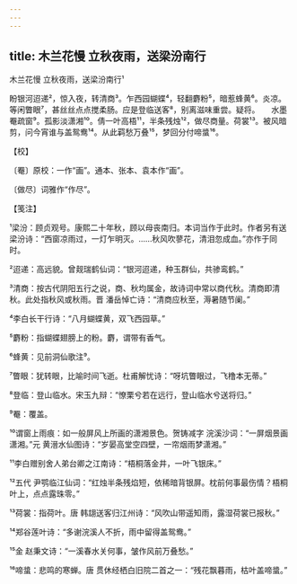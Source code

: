 ```yaml
---
---
---
```

title: 木兰花慢 立秋夜雨，送梁汾南行
---



木兰花慢 立秋夜雨，送梁汾南行¹





盼银河迢递²，惊入夜，转清商³。乍西园蝴蝶⁴，轻翻麝粉⁵，暗惹蜂黄⁶。炎凉。等闲瞥眼⁷，甚丝丝点点搅柔肠。应是登临送客⁸，别离滋味重尝。疑将。　　水墨罨疏窗⁹。孤影淡潇湘¹⁰。倩一叶高梧¹¹，半条残烛¹²，做尽商量。荷裳¹³。被风暗剪，问今宵谁与盖鸳鸯¹⁴。从此羁愁万叠¹⁵，梦回分付啼螀¹⁶。





【校】


〔罨〕原校：一作“画”。通本、张本、袁本作“画”。

〔做尽〕词雅作“作尽”。





【笺注】


¹梁汾：顾贞观号。康熙二十年秋，顾以母丧南归。本词当作于此时。作者另有送梁汾诗：“西窗凉雨过，一灯乍明灭。……秋风吹蓼花，清泪忽成血。”亦作于同时。

²迢递：高远貌。曾觌瑞鹤仙词：“银河迢递，种玉群仙，共骖鸾鹤。”

³清商：按古代阴阳五行之说，商、秋均属金，故诗词中常以商代秋。清商即清秋。此处指秋风或秋雨。晋 潘岳悼亡诗：“清商应秋至，溽暑随节阑。”

⁴李白长干行诗：“八月蝴蝶黄，双飞西园草。”

⁵麝粉：指蝴蝶翅膀上的粉。麝，谓带有香气。

⁶蜂黄：见前洞仙歌注⁹。

⁷瞥眼：犹转眼，比喻时间飞逝。杜甫解忧诗：“呀坑瞥眼过，飞橹本无蒂。”

⁸登临：登山临水。宋玉九辩：“憭栗兮若在远行，登山临水兮送将归。”

⁹罨：覆盖。

¹⁰谓窗上雨痕：如一般屏风上所画的潇湘景色。贺铸减字 浣溪沙词：“一屏烟景画潇湘。”元 黄溍水仙图诗：“岁晏高堂空四壁，一帘烟雨梦潇湘。”

¹¹李白赠别舍人弟台卿之江南诗：“梧桐落金井，一叶飞银床。”

¹²五代 尹鹗临江仙词：“红烛半条残焰短，依稀暗背银屏。枕前何事最伤情？梧桐叶上，点点露珠零。”

¹³荷裳：指荷叶。唐 韩翃送客归江州诗：“风吹山带遥知雨，露湿荷裳已报秋。”

¹⁴郑谷莲叶诗：“多谢浣溪人不折，雨中留得盖鸳鸯。”

¹⁵金 赵秉文诗：“一溪春水关何事，皱作风前万叠愁。”

¹⁶啼螀：悲鸣的寒蝉。唐 贯休经栖白旧院二首之一：“残花飘暮雨，枯叶盖啼螀。”